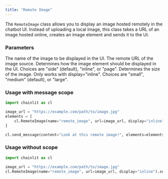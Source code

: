 ```yaml
---
title: "Remote Image"
---
```


The `RemoteImage` class allows you to display an image hosted remotely in the chatbot UI. Instead of uploading a local image, this class takes a URL of an image hosted online, creates an image element and sends it to the UI.

### Parameters

<ParamField path="name" type="str">
  The name of the image to be displayed in the UI.
</ParamField>

<ParamField path="url" type="str">
  The remote URL of the image source.
</ParamField>

<ParamField path="display" type="ElementDisplay" optional>
  Determines how the image element should be displayed in the UI. Choices are
  "side" (default), "inline", or "page".
</ParamField>

<ParamField path="size" type="ElementSize" optional>
  Determines the size of the image. Only works with display="inline". Choices
  are "small", "medium" (default), or "large".
</ParamField>

### Usage with message scope

```python Code Example
import chainlit as cl

image_url = "https://example.com/path/to/image.jpg"
elements = [
    cl.RemoteImage(name="remote_image", url=image_url, display="inline")
]

cl.send_message(content="Look at this remote image!", elements=elements)
```

### Usage without scope

```python Code Example
import chainlit as cl

image_url = "https://example.com/path/to/image.jpg"
cl.RemoteImage(name="remote_image", url=image_url, display="inline").send()
```
